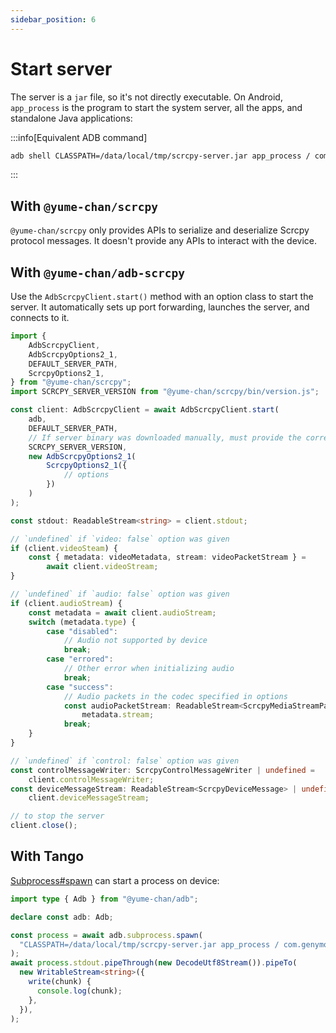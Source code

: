 ```yaml
---
sidebar_position: 6
---
```


# Start server

The server is a `jar` file, so it's not directly executable. On Android, `app_process` is the program to start the system server, all the apps, and standalone Java applications:

:::info[Equivalent ADB command]

```bash
adb shell CLASSPATH=/data/local/tmp/scrcpy-server.jar app_process / com.genymobile.scrcpy.Server 2.1
```

:::

## With `@yume-chan/scrcpy`

`@yume-chan/scrcpy` only provides APIs to serialize and deserialize Scrcpy protocol messages. It doesn't provide any APIs to interact with the device.

## With `@yume-chan/adb-scrcpy`

Use the `AdbScrcpyClient.start()` method with an option class to start the server. It automatically sets up port forwarding, launches the server, and connects to it.

```ts transpile
import {
    AdbScrcpyClient,
    AdbScrcpyOptions2_1,
    DEFAULT_SERVER_PATH,
    ScrcpyOptions2_1,
} from "@yume-chan/scrcpy";
import SCRCPY_SERVER_VERSION from "@yume-chan/scrcpy/bin/version.js";

const client: AdbScrcpyClient = await AdbScrcpyClient.start(
    adb,
    DEFAULT_SERVER_PATH,
    // If server binary was downloaded manually, must provide the correct version
    SCRCPY_SERVER_VERSION,
    new AdbScrcpyOptions2_1(
        ScrcpyOptions2_1({
            // options
        })
    )
);

const stdout: ReadableStream<string> = client.stdout;

// `undefined` if `video: false` option was given
if (client.videoSteam) {
    const { metadata: videoMetadata, stream: videoPacketStream } =
        await client.videoStream;
}

// `undefined` if `audio: false` option was given
if (client.audioStream) {
    const metadata = await client.audioStream;
    switch (metadata.type) {
        case "disabled":
            // Audio not supported by device
            break;
        case "errored":
            // Other error when initializing audio
            break;
        case "success":
            // Audio packets in the codec specified in options
            const audioPacketStream: ReadableStream<ScrcpyMediaStreamPacket> =
                metadata.stream;
            break;
    }
}

// `undefined` if `control: false` option was given
const controlMessageWriter: ScrcpyControlMessageWriter | undefined =
    client.controlMessageWriter;
const deviceMessageStream: ReadableStream<ScrcpyDeviceMessage> | undefined =
    client.deviceMessageStream;

// to stop the server
client.close();
```

## With Tango

[Subprocess#spawn](../api/subprocess.mdx#start-process-in-raw-mode) can start a process on device:

```ts transpile
import type { Adb } from "@yume-chan/adb";

declare const adb: Adb;

const process = await adb.subprocess.spawn(
  "CLASSPATH=/data/local/tmp/scrcpy-server.jar app_process / com.genymobile.scrcpy.Server 2.1",
);
await process.stdout.pipeThrough(new DecodeUtf8Stream()).pipeTo(
  new WritableStream<string>({
    write(chunk) {
      console.log(chunk);
    },
  }),
);
```
